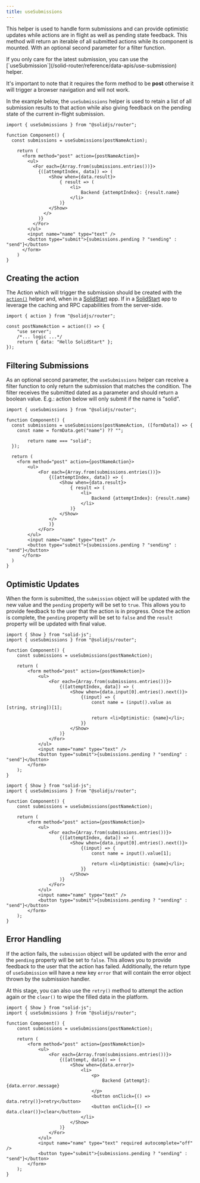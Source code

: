 ```yaml
---
title: useSubmissions
---
```


This helper is used to handle form submissions and can provide optimistic updates while actions are in flight as well as pending state feedback.
This method will return an iterable of all submitted actions while its component is mounted. With an optional second parameter for a filter function.

<Callout type="tip">
	If you only care for the latest submission, you can use the
	[`useSubmission`](/solid-router/reference/data-apis/use-submission) helper.
</Callout>

It's important to note that it requires the form method to be **post** otherwise it will trigger a browser navigation and will not work.

In the example below, the `useSubmissions` helper is used to retain a list of all submission results to that action while also giving feedback on the pending state of the current in-flight submission.

```tsx title="component.tsx" {4,9-20, 23}
import { useSubmissions } from "@solidjs/router";

function Component() {
  const submissions = useSubmissions(postNameAction);

    return (
      <form method="post" action={postNameAction}>
        <ul>
          <For each={Array.from(submissions.entries())}>
            {([attemptIndex, data]) => (
                <Show when={data.result}>
                    { result => (
                        <li>
                            Backend {attemptIndex}: {result.name}
                        </li>
                    )}
                </Show>
              </>
            )}
          </For>
        </ul>
        <input name="name" type="text" />
        <button type="submit">{submissions.pending ? "sending" : "send"}</button>
      </form>
    )
}
```

## Creating the action

The Action which will trigger the submission should be created with the [`action()`](/solid-router/reference/data-apis/action) helper and, when in a [SolidStart](/solid-start) app. If in a [SolidStart](/solid-start) app to leverage the caching and RPC capabilities from the server-side.

```tsx title="/component.tsx" {1,3-4}
import { action } from "@solidjs/router";

const postNameAction = action(() => {
	"use server";
	/*... logic ...*/
	return { data: "Hello SolidStart" };
});
```

## Filtering Submissions

As an optional second parameter, the `useSubmissions` helper can receive a filter function to only return the submission that matches the condition.
The filter receives the submitted dated as a parameter and should return a boolean value.
E.g.: action below will only submit if the name is "solid".

```tsx title="component.tsx" {4-8}
import { useSubmissions } from "@solidjs/router";

function Component() {
  const submissions = useSubmissions(postNameAction, ([formData]) => {
    const name = formData.get("name") ?? "";

        return name === "solid";
  });

  return (
    <form method="post" action={postNameAction}>
        <ul>
            <For each={Array.from(submissions.entries())}>
                {([attemptIndex, data]) => (
                    <Show when={data.result}>
                        { result => (
                            <li>
                                Backend {attemptIndex}: {result.name}
                            </li>
                        )}
                    </Show>
                </>
                )}
            </For>
        </ul>
        <input name="name" type="text" />
        <button type="submit">{submissions.pending ? "sending" : "send"}</button>
      </form>
  )
}
```

## Optimistic Updates

When the form is submitted, the `submission` object will be updated with the new value and the `pending` property will be set to `true`.
This allows you to provide feedback to the user that the action is in progress.
Once the action is complete, the `pending` property will be set to `false` and the `result` property will be updated with final value.

<TabsCodeBlocks>
<div id="ts">

```tsx title="component.tsx" {5,12-19}
import { Show } from "solid-js";
import { useSubmissions } from "@solidjs/router";

function Component() {
	const submissions = useSubmissions(postNameAction);

	return (
		<form method="post" action={postNameAction}>
			<ul>
				<For each={Array.from(submissions.entries())}>
					{([attemptIndex, data]) => (
						<Show when={data.input[0].entries().next()}>
							{(input) => {
								const name = (input().value as [string, string])[1];

								return <li>Optimistic: {name}</li>;
							}}
						</Show>
					)}
				</For>
			</ul>
			<input name="name" type="text" />
			<button type="submit">{submissions.pending ? "sending" : "send"}</button>
		</form>
	);
}
```

</div>
<div id="js">

```tsx title="component.jsx" {5,12-19}
import { Show } from "solid-js";
import { useSubmissions } from "@solidjs/router";

function Component() {
	const submissions = useSubmissions(postNameAction);

	return (
		<form method="post" action={postNameAction}>
			<ul>
				<For each={Array.from(submissions.entries())}>
					{([attemptIndex, data]) => (
						<Show when={data.input[0].entries().next()}>
							{(input) => {
								const name = input().value[1];

								return <li>Optimistic: {name}</li>;
							}}
						</Show>
					)}
				</For>
			</ul>
			<input name="name" type="text" />
			<button type="submit">{submissions.pending ? "sending" : "send"}</button>
		</form>
	);
}
```

</div>
</TabsCodeBlocks>

## Error Handling

If the action fails, the `submission` object will be updated with the error and the `pending` property will be set to `false`.
This allows you to provide feedback to the user that the action has failed. Additionally, the return type of `useSubmission` will have a new key `error` that will contain the error object thrown by the submission handler.

At this stage, you can also use the `retry()` method to attempt the action again or the `clear()` to wipe the filled data in the platform.

```tsx title="component.tsx" {12-18}
import { Show } from "solid-js";
import { useSubmissions } from "@solidjs/router";

function Component() {
	const submissions = useSubmissions(postNameAction);

	return (
		<form method="post" action={postNameAction}>
			<ul>
				<For each={Array.from(submissions.entries())}>
					{([attempt, data]) => (
						<Show when={data.error}>
							<li>
								<p>
									Backend {attempt}: {data.error.message}
								</p>
								<button onClick={() => data.retry()}>retry</button>
								<button onClick={() => data.clear()}>clear</button>
							</li>
						</Show>
					)}
				</For>
			</ul>
			<input name="name" type="text" required autocomplete="off" />
			<button type="submit">{submissions.pending ? "sending" : "send"}</button>
		</form>
	);
}
```
